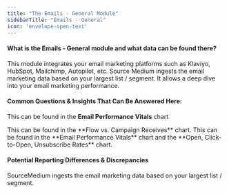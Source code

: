 ```yaml
---
title: "The Emails - General Module"
sidebarTitle: "Emails - General"
icon: 'envelope-open-text'
---
```


#### What is the Emails - General module and what data can be found there?
This module integrates your email marketing platforms such as Klaviyo, HubSpot, Mailchimp, Autopilot, etc. Source Medium ingests the email marketing data based on your largest list / segment. It allows a deep dive into your email marketing performance.

#### Common Questions & Insights That Can Be Answered Here:
<AccordionGroup>
<Accordion title="Where can I find my lead capture rate?">

This can be found in the **Email Performance Vitals** chart

</Accordion>
<Accordion title="Where can I find my Flow vs. Campaign receives?">
This can be found in the **Flow vs. Campaign Receives** chart.
</Accordion>


<Accordion title="Where can I find my unsubscribe rate?">
This can be found in the **Email Performance Vitals** chart and the **Open, Click-to-Open, Unsubscribe Rates** chart.
</Accordion>

</AccordionGroup>

#### Potential Reporting Differences & Discrepancies
SourceMedium ingests the email marketing data based on your largest list / segment.
